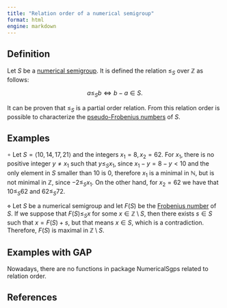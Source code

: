 ```yaml
---
title: "Relation order of a numerical semigroup"
format: html
engine: markdown
---
```


## Definition

Let $S$ be a [numerical semigroup](Numerical-semigroup.qmd). It is defined the relation $\le_S$ over $\mathbb{Z}$ as follows:

$$
a \le_S b \Longleftrightarrow b - a \in S.
$$

It can be proven that $\le_S$ is a partial order relation. From this relation order is possible to characterize the [pseudo-Frobenius numbers](Pseudo-Frobenius-number.qmd) of $S$.

## Examples

$\circ$ Let $S = \langle 10, 14, 17, 21 \rangle$ and the integers $x_1 = 8, x_2 = 62$. For $x_1$, there is no positive integer $y \ne x_1$ such that $y \le_S x_1$, since $x_1 - y = 8 - y < 10$ and the only element in $S$ smaller than $10$ is $0$, therefore $x_1$ is a minimal in $\mathbb{N}$, but is not minimal in $\mathbb{Z}$, since $-2 \le_S x_1$. On the other hand, for $x_2 = 62$ we have that $10 \le_S 62$ and $62 \le_S 72$.

$\diamond$ Let $S$ be a numerical semigroup and let $F(S)$ be the [Frobenius number](Frobenius-number.qmd) of $S$. If we suppose that $F(S) \le_S x$ for some $x \in \mathbb{Z} \setminus S$, then there exists $s \in S$ such that $x = F(S) + s$, but that means $x \in S$, which is a contradiction. Therefore, $F(S)$ is maximal in $\mathbb{Z} \setminus S$.

## Examples with GAP

Nowadays, there are no functions in package NumericalSgps related to relation order.

## References
